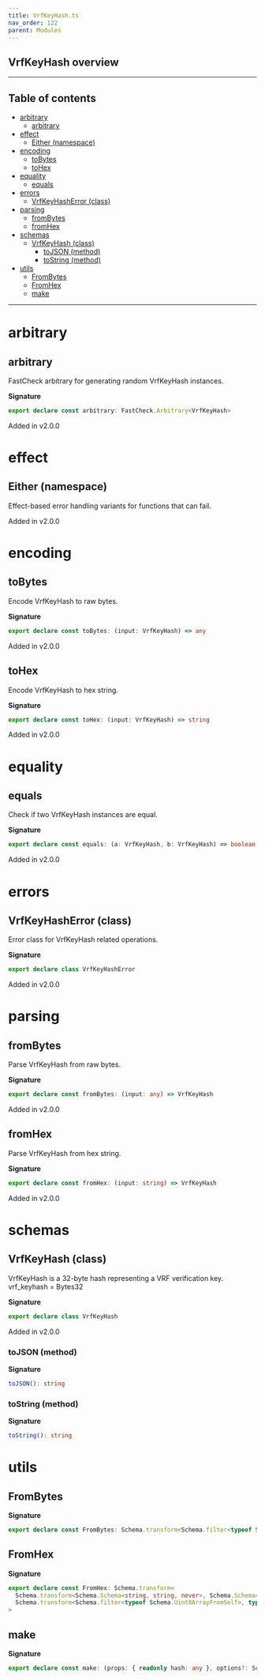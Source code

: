 ```yaml
---
title: VrfKeyHash.ts
nav_order: 122
parent: Modules
---
```


## VrfKeyHash overview

---

<h2 className="text-delta">Table of contents</h2>

- [arbitrary](#arbitrary)
  - [arbitrary](#arbitrary-1)
- [effect](#effect)
  - [Either (namespace)](#either-namespace)
- [encoding](#encoding)
  - [toBytes](#tobytes)
  - [toHex](#tohex)
- [equality](#equality)
  - [equals](#equals)
- [errors](#errors)
  - [VrfKeyHashError (class)](#vrfkeyhasherror-class)
- [parsing](#parsing)
  - [fromBytes](#frombytes)
  - [fromHex](#fromhex)
- [schemas](#schemas)
  - [VrfKeyHash (class)](#vrfkeyhash-class)
    - [toJSON (method)](#tojson-method)
    - [toString (method)](#tostring-method)
- [utils](#utils)
  - [FromBytes](#frombytes-1)
  - [FromHex](#fromhex-1)
  - [make](#make)

---

# arbitrary

## arbitrary

FastCheck arbitrary for generating random VrfKeyHash instances.

**Signature**

```ts
export declare const arbitrary: FastCheck.Arbitrary<VrfKeyHash>
```

Added in v2.0.0

# effect

## Either (namespace)

Effect-based error handling variants for functions that can fail.

Added in v2.0.0

# encoding

## toBytes

Encode VrfKeyHash to raw bytes.

**Signature**

```ts
export declare const toBytes: (input: VrfKeyHash) => any
```

Added in v2.0.0

## toHex

Encode VrfKeyHash to hex string.

**Signature**

```ts
export declare const toHex: (input: VrfKeyHash) => string
```

Added in v2.0.0

# equality

## equals

Check if two VrfKeyHash instances are equal.

**Signature**

```ts
export declare const equals: (a: VrfKeyHash, b: VrfKeyHash) => boolean
```

Added in v2.0.0

# errors

## VrfKeyHashError (class)

Error class for VrfKeyHash related operations.

**Signature**

```ts
export declare class VrfKeyHashError
```

Added in v2.0.0

# parsing

## fromBytes

Parse VrfKeyHash from raw bytes.

**Signature**

```ts
export declare const fromBytes: (input: any) => VrfKeyHash
```

Added in v2.0.0

## fromHex

Parse VrfKeyHash from hex string.

**Signature**

```ts
export declare const fromHex: (input: string) => VrfKeyHash
```

Added in v2.0.0

# schemas

## VrfKeyHash (class)

VrfKeyHash is a 32-byte hash representing a VRF verification key.
vrf_keyhash = Bytes32

**Signature**

```ts
export declare class VrfKeyHash
```

Added in v2.0.0

### toJSON (method)

**Signature**

```ts
toJSON(): string
```

### toString (method)

**Signature**

```ts
toString(): string
```

# utils

## FromBytes

**Signature**

```ts
export declare const FromBytes: Schema.transform<Schema.filter<typeof Schema.Uint8ArrayFromSelf>, typeof VrfKeyHash>
```

## FromHex

**Signature**

```ts
export declare const FromHex: Schema.transform<
  Schema.transform<Schema.Schema<string, string, never>, Schema.Schema<Uint8Array, Uint8Array, never>>,
  Schema.transform<Schema.filter<typeof Schema.Uint8ArrayFromSelf>, typeof VrfKeyHash>
>
```

## make

**Signature**

```ts
export declare const make: (props: { readonly hash: any }, options?: Schema.MakeOptions | undefined) => VrfKeyHash
```
